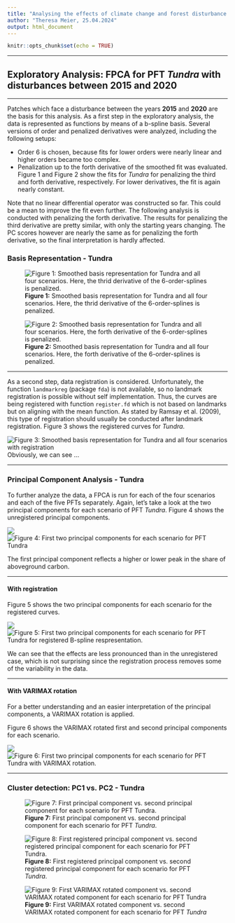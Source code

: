 ```yaml
---
title: "Analysing the effects of climate change and forest disturbance on vegetation dynamics in the boreal forest"
author: "Theresa Meier, 25.04.2024"
output: html_document
---
```


```r
knitr::opts_chunk$set(echo = TRUE)
```

***

## Exploratory Analysis: FPCA for PFT *Tundra* with disturbances between 2015 and 2020

***
Patches which face a disturbance between the years **2015** and **2020** are the basis for this analysis. As a first step in the exploratory analysis, the data is represented as functions by means of a b-spline basis. Several versions of order and penalized derivatives were analyzed, including the following setups:

- Order 6 is chosen, because fits for lower orders were nearly linear and higher orders became too complex.
- Penalization up to the forth derivative of the smoothed fit was evaluated. Figure 1 and Figure 2 show the fits for *Tundra* for penalizing the third and forth derivative, respectively. For lower derivatives, the fit is again nearly constant.

Note that no linear differential operator was constructed so far. This could be a mean to improve the fit even further.
The following analysis is conducted with penalizing the forth derivative. The results for penalizing the third derivative are pretty similar, with only the starting years changing. The PC scores however are nearly the same as for penalizing the forth derivative, so the final interpretation is hardly affected.

### Basis Representation - Tundra
![**Figure 1:** Smoothed basis representation for Tundra and all four scenarios. Here, the thrid derivative of the 6-order-splines is penalized. ](/home/theresa/Schreibtisch/Theresa/STUDIUM/Master Statistics and Data Science/Masterarbeit/Scripts/Plots/FPCA/PCs_2015_2020/PCA_Tundra_1_nderiv3.png)

![**Figure 2:**  Smoothed basis representation for Tundra and all four scenarios. Here, the forth derivative of the 6-order-splines is penalized.  ](/home/theresa/Schreibtisch/Theresa/STUDIUM/Master Statistics and Data Science/Masterarbeit/Scripts/Plots/FPCA/PCs_2015_2020/PCA_Tundra_1.png)

***

As a second step, data registration is considered. Unfortunately, the function `landmarkreg` (package `fda`) is not available, so no landmark registration is possible without self implementation. Thus, the curves are being registered with function `register.fd` which is not based on landmarks but on aligning with the mean function. As stated by Ramsay et al. (2009), this type of registration should usually be conducted after landmark registration. Figure 3 shows the registered curves for *Tundra*.

![**Figure 3:**  Smoothed basis representation for Tundra and all four scenarios with registration  ](/home/theresa/Schreibtisch/Theresa/STUDIUM/Master Statistics and Data Science/Masterarbeit/Scripts/Plots/FPCA/PCs_2015_2020/PCA_Tundra_1_registered.png)
Obviously, we can see ...


***

### Principal Component Analysis - Tundra
To further analyze the data, a FPCA is run for each of the four scenarios and each of the five PFTs separately. Again, let's take a look at the two principal components for each scenario of PFT *Tundra*. Figure 4 shows the unregistered principal components.

![](/home/theresa/Schreibtisch/Theresa/STUDIUM/Master Statistics and Data Science/Masterarbeit/Scripts/Plots/FPCA/PCs_2015_2020/unrotated/Tundra/PCA_control_126_Tundra_1_unrotated.png)
![**Figure 4:**  First two principal components for each scenario for PFT *Tundra* ](/home/theresa/Schreibtisch/Theresa/STUDIUM/Master Statistics and Data Science/Masterarbeit/Scripts/Plots/FPCA/PCs_2015_2020/unrotated/Tundra/PCA_370_585_Tundra_1_unrotated.png)

The first principal component reflects a higher or lower peak in the share of aboveground carbon.

*** 

#### With registration

Figure 5 shows the two principal components for each scenario for the registered curves.

![](/home/theresa/Schreibtisch/Theresa/STUDIUM/Master Statistics and Data Science/Masterarbeit/Scripts/Plots/FPCA/PCs_2015_2020/registered/Tundra/PCA_control_126_Tundra_1_registered.png)
![**Figure 5:**  First two principal components for each scenario for PFT *Tundra* for registered B-spline respresentation. ](/home/theresa/Schreibtisch/Theresa/STUDIUM/Master Statistics and Data Science/Masterarbeit/Scripts/Plots/FPCA/PCs_2015_2020/registered/Tundra/PCA_370_585_Tundra_1_registered.png)

We can see that the effects are less pronounced than in the unregistered case, which is not surprising since the registration process removes some of the variability in the data. 

***

#### With VARIMAX rotation

For a better understanding and an easier interpretation of the principal components, a VARIMAX rotation is applied.

Figure 6 shows the VARIMAX rotated first and second principal components for each scenario.


![](/home/theresa/Schreibtisch/Theresa/STUDIUM/Master Statistics and Data Science/Masterarbeit/Scripts/Plots/FPCA/PCs_2015_2020/varimax/Tundra/PCA_control_126_Tundra_1_varimax.png)
![**Figure 6:**  First two principal components for each scenario for PFT *Tundra* with VARIMAX rotation. ](/home/theresa/Schreibtisch/Theresa/STUDIUM/Master Statistics and Data Science/Masterarbeit/Scripts/Plots/FPCA/PCs_2015_2020/varimax/Tundra/PCA_370_585_Tundra_1_varimax.png)


***

### Cluster detection: PC1 vs. PC2 - Tundra


![**Figure 7:**  First principal component vs. second principal component for each scenario for PFT *Tundra*. ](/home/theresa/Schreibtisch/Theresa/STUDIUM/Master Statistics and Data Science/Masterarbeit/Scripts/Plots/FPCA/PCs_2015_2020/unrotated/Tundra/PC1_vs_PC2_Tundra_1_unrotated.png)

![**Figure 8:**   First registered principal component vs. second registered principal component for each scenario for PFT *Tundra*. ](/home/theresa/Schreibtisch/Theresa/STUDIUM/Master Statistics and Data Science/Masterarbeit/Scripts/Plots/FPCA/PCs_2015_2020/registered/Tundra/PC1_vs_PC2_Tundra_1_registered.png)

![**Figure 9:**  First VARIMAX rotated component vs. second VARIMAX rotated component for each scenario for PFT *Tundra* ](/home/theresa/Schreibtisch/Theresa/STUDIUM/Master Statistics and Data Science/Masterarbeit/Scripts/Plots/FPCA/PCs_2015_2020/varimax/Tundra/PC1_vs_PC2_Tundra_1_varimax.png)